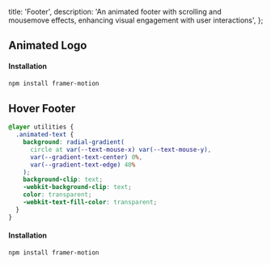   title: 'Footer',
  description:
    'An animated footer with scrolling and mousemove effects, enhancing visual engagement with user interactions',
};

## Animated Logo

<ComponentCodePreview name='animated-logo-footer' hasReTrigger responsive>

#### Installation

```bash
npm install framer-motion
```

</ComponentCodePreview>

## Hover Footer

<ComponentCodePreview name='hover-footer' responsive  isTab>

<TabCodePreview name='hover-footer' >

```css globals.css
@layer utilities {
  .animated-text {
    background: radial-gradient(
      circle at var(--text-mouse-x) var(--text-mouse-y),
      var(--gradient-text-center) 0%,
      var(--gradient-text-edge) 40%
    );
    background-clip: text;
    -webkit-background-clip: text;
    color: transparent;
    -webkit-text-fill-color: transparent;
  }
}
```

</TabCodePreview>

#### Installation

```bash
npm install framer-motion
```

</ComponentCodePreview>
